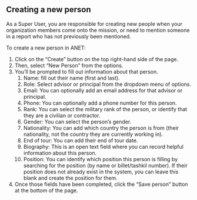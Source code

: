 
<Meta title="ANET Super Users Stories/New Person" />

## Creating a new person

As a Super User, you are responsible for creating new people when your organization members come
onto the mission, or need to mention someone in a report who has not previously been mentioned.

To create a new person in ANET:

1. Click on the “Create” button on the top right-hand side of the page.
1. Then, select “New Person” from the options.
1. You’ll be prompted to fill out information about that person.
    1. Name: fill out their name (first and last).
    1. Role: Select advisor or principal from the dropdown menu of options.
    1. Email: You can optionally add an email address for that advisor or principal.
    1. Phone: You can optionally add a phone number for this person.
    1. Rank: You can select the military rank of the person, or identify that they are a civilian or
       contractor.
    1. Gender: You can select the person’s gender.
    1. Nationality: You can add which country the person is from (their nationality, not the country
       they are currently working in).
    1. End of tour: You can add their end of tour date.
    1. Biography: This is an open text field where you can record helpful information about this
       person.
    1. Position: You can identify which position this person is filling by searching for the
       position (by name or billet/tashkil number). If their position does not already exist in the
       system, you can leave this blank and create the position for them.
1. Once those fields have been completed, click the “Save person” button at the bottom of the page.
